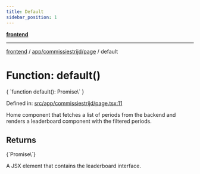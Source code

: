 ```yaml
---
title: Default
sidebar_position: 1
---
```



[**frontend**](../../../..)

***

[frontend](../../../..) / [app/commissiestrijd/page](..) / default

# Function: default()

<CodeBlock language="ts">
{ `function default(): Promise\<Element\>` }
</CodeBlock>

Defined in: [src/app/commissiestrijd/page.tsx:11](https://github.com/svsticky/CommitteeClash/blob/e5fd1c9fb89fe447a4c38e43ebba51eb1e51230c/frontend/src/app/commissiestrijd/page.tsx#L11)

Home component that fetches a list of periods from the backend
and renders a leaderboard component with the filtered periods.

## Returns
<CodeBlock language="ts">
{`Promise\<Element\>`}
</CodeBlock>

A JSX element that contains the leaderboard interface.
